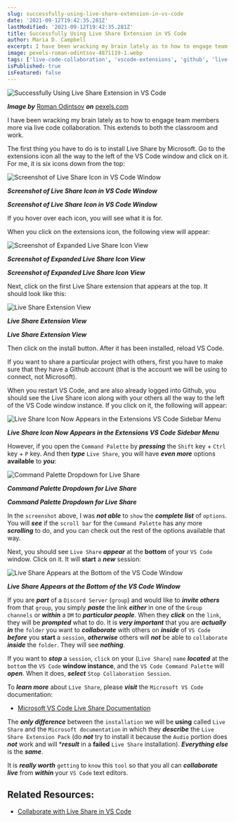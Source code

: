 ```yaml
---
slug: successfully-using-live-share-extension-in-vs-code
date: '2021-09-12T19:42:35.281Z'
lastModified: '2021-09-12T19:42:35.281Z'
title: Successfully Using Live Share Extension in VS Code
author: Maria D. Campbell
excerpt: I have been wracking my brain lately as to how to engage team members more via live code collaboration. This extends to both the classroom and work.
image: pexels-roman-odintsov-4871119-1.webp
tags: ['live-code-collaboration', 'vscode-extensions', 'github', 'live-share']
isPublished: true
isFeatured: false
---
```


![Successfully Using Live Share Extension in VS Code](pexels-roman-odintsov-4871119-1.webp)

***Image by*** [Roman Odintsov](https://www.pexels.com/@roman-odintsov/) ***on*** [pexels.com](https://www.pexels.com/photo/people-sharing-seafood-4871119/)

I have been wracking my brain lately as to how to engage team members more via
live code collaboration. This extends to both the classroom and work.

The first thing you have to do is to install Live Share by Microsoft. Go to the extensions icon all the way to the left of the VS Code window and click on it. For me, it is six icons down from the top:

![Screenshot of Live Share Icon in VS Code Window](screen-shot-2021-09-12-at-11.30.08-am.webp)

***Screenshot of Live Share Icon in VS Code Window***

***Screenshot of Live Share Icon in VS Code Window***

If you hover over each icon, you will see what it is for.

When you click on the extensions icon, the following view will appear:

![Screenshot of Expanded Live Share Icon View](screen-shot-2021-09-12-at-11.31.57-am.webp)

***Screenshot of Expanded Live Share Icon View***

***Screenshot of Expanded Live Share Icon View***

Next, click on the first Live Share extension that appears at the top. It should look like this:

![Live Share Extension View](screen-shot-2021-09-12-at-11.33.10-am.webp)

***Live Share Extension View***

***Live Share Extension View***

Then click on the install button. After it has been installed, reload VS Code.

If you want to share a particular project with others, first you have to make
sure that they have a Github account (that is the account we will be using to
connect, not Microsoft).

When you restart VS Code, and are also already logged into Github, you should
see the Live Share icon along with your others all the way to the left of the VS Code window instance. If you click on it, the following will appear:

![Live Share Icon Now Appears in the Extensions VS Code Sidebar Menu](screen-shot-2021-09-12-at-11.42.18-am.webp)

***Live Share Icon Now Appears in the Extensions VS Code Sidebar Menu***

However, if you open the `Command Palette` by **_pressing_** the `Shift` key +
`Ctrl` key + `P` key. And then **_type_** `Live Share`, you will have **_even
more_** options **available** to **_you_**:

![Command Palette Dropdown for Live Share](screen-shot-2021-09-12-at-11.46.17-am.webp)

***Command Palette Dropdown for Live Share***

***Command Palette Dropdown for Live Share***

In the `screenshot` above, I was **_not able_** to `show` the **_complete
list_** of `options`. You will **_see_** if the `scroll bar` for the
`Command Palette` has any more **_scrolling_** to do, and you can check out the rest of the options available that way.

Next, you should see `Live Share` **_appear_** at the **bottom** of your
`VS Code` window. Click on it. It will **start** a **_new_** session:

![Live Share Appears at the Bottom of the VS Code Window](screen-shot-2021-09-12-at-11.51.52-am.webp)

***Live Share Appears at the Bottom of the VS Code Window***

If you are **_part_** of a `Discord Server` (`group`) and would like to
**_invite others_** from that `group`, you simply **_paste_** the link
**_either_** in one of the `Group channels` or **_within_** a `DM` to
**_particular people_**. When they **_click_** on the `link`, they will be
**_prompted_** what to do. It is **_very important_** that you are **_actually
in_** the `folder` you want to **_collaborate_** with others on **_inside_** of `VS Code` **_before_** you **start** a `session`, **_otherwise_** others will **_not_** be able to `collaborate` **_inside_** the `folder`. They will see **_nothing_**.

If you want to **_stop_** a `session`, `click` on your (`Live Share`) `name`
**_located_** at the `bottom` the `VS Code` **window instance**, and the
`VS Code Command Palette` will **_open_**. When it does, **_select_**
`Stop Collaboration Session`.

To **_learn more_** about `Live Share`, please **_visit_** the
`Microsoft VS Code` documentation: 

- [Microsoft VS Code Live Share Documentation](https://code.visualstudio.com/learn/collaboration/live-share)

The **_only difference_** between the `installation` we will be **using** called `Live Share` and the `Microsoft documentation` in which they **_describe_** the `Live Share Extension Pack` (do **_not_** try to install it because the `Audio` portion does **_not_** work and will \***_result_** in a **failed** `Live Share` installation). **_Everything else_** is the **_same_**.

It is **_really worth_** `getting` to `know` this `tool` so that you all can
**_collaborate live_** from **_within_** your `VS Code` text editors.

## Related Resources:

-   [Collaborate with Live Share in VS Code](https://code.visualstudio.com/learn/collaboration/live-share)

